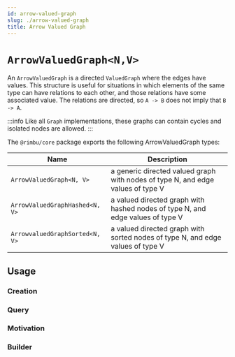```yaml
---
id: arrow-valued-graph
slug: ./arrow-valued-graph
title: Arrow Valued Graph
---
```



# `ArrowValuedGraph<N,V>`

An `ArrowValuedGraph` is a directed `ValuedGraph` where the edges have values. This structure is useful for situations in which elements of the same type can have relations to each other, and those relations have some associated value. The relations are directed, so `A -> B` does not imply that `B -> A`.

:::info
Like all `Graph` implementations, these graphs can contain cycles and isolated nodes are allowed.
:::

The `@rimbu/core` package exports the following ArrowValuedGraph types:

| Name                           | Description                                                                     |
| ------------------------------ | ------------------------------------------------------------------------------- |
| `ArrowValuedGraph<N, V>`       | a generic directed valued graph with nodes of type N, and edge values of type V |
| `ArrowValuedGraphHashed<N, V>` | a valued directed graph with hashed nodes of type N, and edge values of type V  |
| `ArrowvaluedGraphSorted<N, V>` | a valued directed graph with sorted nodes of type N, and edge values of type V  |

## Usage

### Creation

<SandBox path="graph/arrow/valued/create.ts" />

### Query

<SandBox path="graph/arrow/valued/query.ts" />

### Motivation

<SandBox path="graph/arrow/valued/motivation.ts" />

### Builder

<SandBox path="graph/arrow/valued/build.ts" />
